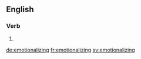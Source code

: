 ==English==

===Verb===
{{head|en}}

# {{present participle of|emotionalize|lang=en}}

[[de:emotionalizing]]
[[fr:emotionalizing]]
[[sv:emotionalizing]]